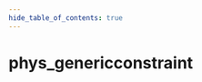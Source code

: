```yaml
---
hide_table_of_contents: true
---
```


<!---
!!!!!!
THIS PAGE IS AUTOGENERATED FROM GAME FGD DEFINITIONS!
DO NOT EDIT MANUALLY!
!!!!!!

In order to make edits, you can make an annotation file in /fgd_dump_overrides
-->


# phys_genericconstraint



<Tabs queryString="game">
    
<TabItem value="cs2" label="Counter-Strike 2">
    <CS2Page />
</TabItem>

<TabItem value="steamvr" label="SteamVR Home">
    <STEAMVRPage />
</TabItem>

<TabItem value="dota2" label="Dota 2">
    <DOTA2Page />
</TabItem>

<TabItem value="hla" label="Half-Life: Alyx">
    <HLAPage />
</TabItem>

</Tabs>
